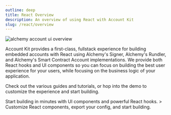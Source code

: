 ```yaml
---
outline: deep
title: React Overview
description: An overview of using React with Account Kit
slug: /react/overview
---
```




<img
  src="/images/wallets/account-kit-doc-overview.png"
  alt="alchemy account ui overview"
/>

Account Kit provides a first-class, fullstack experience for building embedded accounts with React using Alchemy's Signer, Alchemy's Rundler, and Alchemy's Smart Contract Account implementations.
We provide both React hooks and UI components so you can focus on building the best user experience for your users, while focusing on the business logic of your application.

Check out the various guides and tutorials, or hop into the demo to customize the experience and start building.

<CardGroup cols={2}>
  <Card title="Quickstart" href="/wallets/react/quickstart" icon="forward">
    Start building in minutes with UI components and powerful React hooks.
  </Card>
  <Card
    title="Try the Demo"
    href="https://demo.alchemy.com/"
    icon="bullseye-pointer"
  >
    > Customize React components, export your config, and start building.
  </Card>
</CardGroup>
